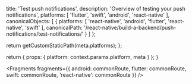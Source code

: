 
  title: 'Test push notifications',
  description: 'Overview of testing your push notifications',
  platforms: [
    'flutter',
    'swift',
    'android',
    'react-native'
  ],
  canonicalObjects: [
    {
      platforms: [
        'react-native',
        'android',
        'flutter',
        'react-native',
        'swift'
      ],
      canonicalPath: '/react-native/build-a-backend/push-notifications/test-notifications/'
    }
  ]
};

  return getCustomStaticPath(meta.platforms);
};

  return {
    props: {
      platform: context.params.platform,
      meta
    }
  };
}


<Fragments
  fragments={{
    android: commonRoute,
    flutter: commonRoute,
    swift: commonRoute,
    'react-native': commonRoute
  }}
/>
